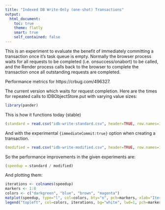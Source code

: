 ```yaml
---
title: "Indexed DB Write-Only (one-shot) Transactions"
output:
  html_document:
    toc: true
    theme: flatly
    smart: true
    self_contained: false
---
```


This is an experiment to evaluate the benefit of immediately committing a
transaction once it's task queue is empty. Normally the browser process waits
for all requests to be completed (i.e. onsuccess/onabort) to be called, and
the Render process calls back to the browser to complete the transaction once
all outstanding requests are completed.

Performance metrics for https://crbug.com/496327.

The current version which waits for request completion. Here are the times
for repeated calls to IDBObjectStore.put with varying value sizes:

```r
library(pander)
```

This is how it functions today (stable)

```r
(standard = read.csv("idb-write-standard.csv", header=TRUE, row.names=1))
```

And with the experimental `{immediateCommit:true}` option when creating a transaction.

```r
(modified = read.csv("idb-write-modified.csv", header=TRUE, row.names=1))
```

So the performance improvements in the given experiments are:

```r
(speedup = standard / modified)
```
And plotting them:

```r
iterations <- colnames(speedup)
markers <- 1:8
colors <- c("darkgreen", "blue", "brown", "magenta")
matplot(speedup, type="l", col=colors, bty="n", pch=markers, xlab="Iterations")
legend("topleft", col=colors, iterations, bg="white", lwd=1, pch=markers)
```
